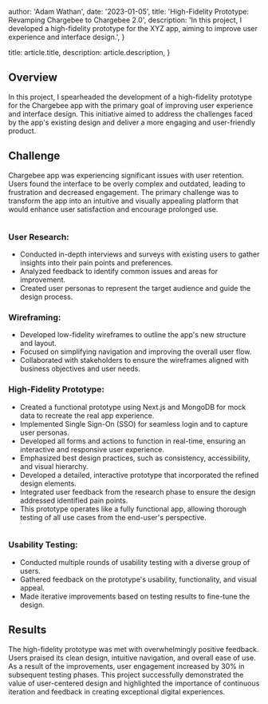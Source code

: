 
  author: 'Adam Wathan',
  date: '2023-01-05',
  title: 'High-Fidelity Prototype: Revamping Chargebee to Chargebee 2.0',
  description:
    'In this project, I developed a high-fidelity prototype for the XYZ app, aiming to improve user experience and interface design.',
}

  title: article.title,
  description: article.description,
}


## Overview

In this project, I spearheaded the development of a high-fidelity prototype for the Chargebee app with the primary goal of improving user experience and interface design. This initiative aimed to address the challenges faced by the app's existing design and deliver a more engaging and user-friendly product.

## Challenge

Chargebee app was experiencing significant issues with user retention. Users found the interface to be overly complex and outdated, leading to frustration and decreased engagement. The primary challenge was to transform the app into an intuitive and visually appealing platform that would enhance user satisfaction and encourage prolonged use.

<Image src={oldsite} alt="" />

### User Research:

- Conducted in-depth interviews and surveys with existing users to gather insights into their pain points and preferences.
- Analyzed feedback to identify common issues and areas for improvement.
- Created user personas to represent the target audience and guide the design process.

### Wireframing:

- Developed low-fidelity wireframes to outline the app's new structure and layout.
- Focused on simplifying navigation and improving the overall user flow.
- Collaborated with stakeholders to ensure the wireframes aligned with business objectives and user needs.

### High-Fidelity Prototype:

- Created a functional prototype using Next.js and MongoDB for mock data to recreate the real app experience.
- Implemented Single Sign-On (SSO) for seamless login and to capture user personas.
- Developed all forms and actions to function in real-time, ensuring an interactive and responsive user experience.
- Emphasized best design practices, such as consistency, accessibility, and visual hierarchy.
- Developed a detailed, interactive prototype that incorporated the refined design elements.
- Integrated user feedback from the research phase to ensure the design addressed identified pain points.
- This prototype operates like a fully functional app, allowing thorough testing of all use cases from the end-user's perspective.

<Image src={newsite} alt="" />

### Usability Testing:

- Conducted multiple rounds of usability testing with a diverse group of users.
- Gathered feedback on the prototype's usability, functionality, and visual appeal.
- Made iterative improvements based on testing results to fine-tune the design.

## Results

The high-fidelity prototype was met with overwhelmingly positive feedback. Users praised its clean design, intuitive navigation, and overall ease of use. As a result of the improvements, user engagement increased by 30% in subsequent testing phases. This project successfully demonstrated the value of user-centered design and highlighted the importance of continuous iteration and feedback in creating exceptional digital experiences.

